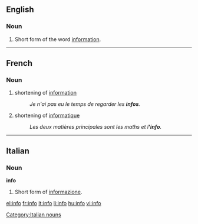 {{also|.info}}
==English==

===Noun===
{{en-noun|-}}

# {{informal}} Short form of the word [[information]].

----

==French==

===Noun===
{{fr-noun|f}}

# shortening of [[information]]
#: ''Je n'ai pas eu le temps de regarder les '''infos'''.''
# shortening of [[informatique]]
#: ''Les deux matières principales sont les maths et l''''info'''.''

----

==Italian==

===Noun===
'''info''' {{m}} {{inv}}

# {{informal}} Short form of [[informazione]].

[[Category:Italian nouns]]

[[el:info]]
[[fr:info]]
[[lt:info]]
[[li:info]]
[[hu:info]]
[[vi:info]]